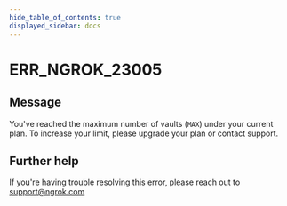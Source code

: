 ```yaml
---
hide_table_of_contents: true
displayed_sidebar: docs
---
```



# ERR_NGROK_23005

## Message

You've reached the maximum number of vaults (`MAX`) under your current plan. To increase your limit, please upgrade your plan or contact support.

<ErrorDetails error="err_ngrok_23005" />

## Further help

If you're having trouble resolving this error, please reach out to [support@ngrok.com](mailto:support@ngrok.com?subject=Help%20with%20ERR_NGROK_23005)
